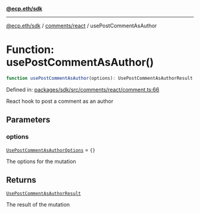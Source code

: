 [**@ecp.eth/sdk**](../../../index.mdx)

***

[@ecp.eth/sdk](/sdk-reference/index.mdx) / [comments/react](/sdk-reference/comments/react/index.mdx) / usePostCommentAsAuthor

# Function: usePostCommentAsAuthor()

```ts
function usePostCommentAsAuthor(options): UsePostCommentAsAuthorResult;
```

Defined in: [packages/sdk/src/comments/react/comment.ts:66](https://github.com/ecp-eth/comments-monorepo/blob/main/packages/sdk/src/comments/react/comment.ts#L66)

React hook to post a comment as an author

## Parameters

### options

[`UsePostCommentAsAuthorOptions`](/sdk-reference/comments/react/type-aliases/UsePostCommentAsAuthorOptions.mdx) = `{}`

The options for the mutation

## Returns

[`UsePostCommentAsAuthorResult`](/sdk-reference/comments/react/type-aliases/UsePostCommentAsAuthorResult.mdx)

The result of the mutation
